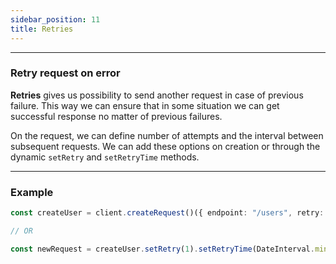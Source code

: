 ```yaml
---
sidebar_position: 11
title: Retries
---
```


---

### Retry request on error

**Retries** gives us possibility to send another request in case of previous failure. This way we can ensure that in
some situation we can get successful response no matter of previous failures.

On the request, we can define number of attempts and the interval between subsequent requests. We can add these options
on creation or through the dynamic `setRetry` and `setRetryTime` methods.

---

### Example

```ts
const createUser = client.createRequest()({ endpoint: "/users", retry: 4, retryTime: DateInterval.second * 3 });

// OR

const newRequest = createUser.setRetry(1).setRetryTime(DateInterval.minute);
```
